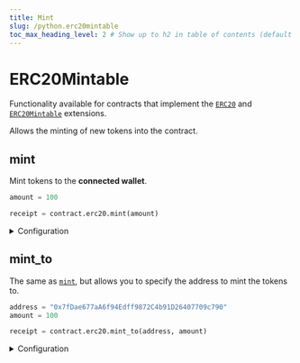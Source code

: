 ```yaml
---
title: Mint
slug: /python.erc20mintable
toc_max_heading_level: 2 # Show up to h2 in table of contents (default is up to h3)
---
```


# ERC20Mintable

Functionality available for contracts that implement the
[`ERC20`](/solidity/extensions/erc20) and
[`ERC20Mintable`](/solidity/extensions/erc20mintable) extensions.

Allows the minting of new tokens into the contract.

## mint

Mint tokens to the **connected wallet**.

```python
amount = 100

receipt = contract.erc20.mint(amount)
```

<details>
  <summary>Configuration</summary>
  <div>

#### amount

The amount of tokens to mint.

Must be a `float`.

```python
tx_result = contract.erc20.mint(
  # highlight-next-line
  1.5,
)
```

</div>
</details>

## mint_to

The same as [`mint`](#mint), but allows you to specify the address to mint the tokens to.

```python
address = "0x7fDae677aA6f94Edff9872C4b91D26407709c790"
amount = 100

receipt = contract.erc20.mint_to(address, amount)
```

<details>
  <summary>Configuration</summary>
  <div>

#### to

The wallet address to mint the tokens to.

Must be a `string`.

```python
tx_result = contract.erc20.mint_to(
  # highlight-next-line
  "{{wallet_address}}",
  1.5
)
```

#### amount

The number of tokens to mint.

Must be a `float`.

```python
tx_result = contract.erc20.mint_to(
  "{{wallet_address}}",
  # highlight-next-line
  1.5
)
```

</div>
</details>
